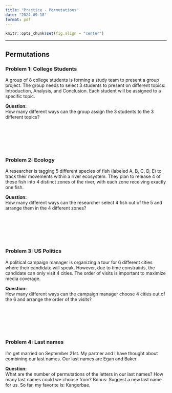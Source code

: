 ```yaml
---
title: "Practice - Permutations"
date: "2024-09-18"
format: pdf
---
```


```r
knitr::opts_chunk$set(fig.align = "center")
```

------------------------------------------------------------------------

## Permutations

### Problem 1: College Students

A group of 8 college students is forming a study team to present a group project. The group needs to select 3 students to present on different topics: Introduction, Analysis, and Conclusion. Each student will be assigned to a specific topic.

**Question:**\
How many different ways can the group assign the 3 students to the 3 different topics?


  \
  
  \
  
  \
  
### Problem 2: Ecology

A researcher is tagging 5 different species of fish (labeled A, B, C, D, E) to track their movements within a river ecosystem. They plan to release 4 of these fish into 4 distinct zones of the river, with each zone receiving exactly one fish.

**Question:**\
How many different ways can the researcher select 4 fish out of the 5 and arrange them in the 4 different zones?


  \
  
  \
  
  \
  
### Problem 3: US Politics

A political campaign manager is organizing a tour for 6 different cities where their candidate will speak. However, due to time constraints, the candidate can only visit 4 cities. The order of visits is important to maximize media coverage.

**Question:**\
How many different ways can the campaign manager choose 4 cities out of the 6 and arrange the order of the visits?


  \
  
  \
  
  \
  
  
### Problem 4: Last names

I'm get married on September 21st. My partner and I have thought about combining our last names. Our last names are Egan and Baker.

**Question:**\
What are the number of permutations of the letters in our last names? How many last names could we choose from? Bonus: Suggest a new last name for us. So far, my favorite is: Kangerbae.


  \
  
  \
  
  \
  
